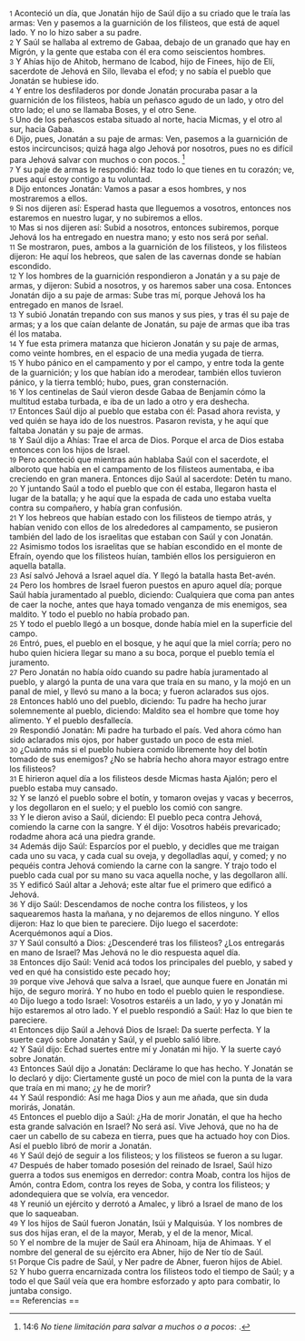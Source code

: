 {{anchor|1}} <small>1</small> Aconteció un día, que Jonatán hijo de Saúl dijo a su criado que le traía las armas: Ven y pasemos a la guarnición de los filisteos, que está de aquel lado. Y no lo hizo saber a su padre.<br>
{{anchor|2}} <small>2</small> Y Saúl se hallaba al extremo de Gabaa, debajo de un granado que hay en Migrón, y la gente que estaba con él era como seiscientos hombres.<br>
{{anchor|3}} <small>3</small> Y Ahías hijo de Ahitob, hermano de Icabod, hijo de Finees, hijo de Elí, sacerdote de Jehová en Silo, llevaba el efod; y no sabía el pueblo que Jonatán se hubiese ido.<br>
{{anchor|4}} <small>4</small> Y entre los desfiladeros por donde Jonatán procuraba pasar a la guarnición de los filisteos, había un peñasco agudo de un lado, y otro del otro lado; el uno se llamaba Boses, y el otro Sene.<br>
{{anchor|5}} <small>5</small> Uno de los peñascos estaba situado al norte, hacia Micmas, y el otro al sur, hacia Gabaa.<br>
{{anchor|6}} <small>6</small> Dijo, pues, Jonatán a su paje de armas: Ven, pasemos a la guarnición de estos incircuncisos; quizá haga algo Jehová por nosotros, pues no es difícil para Jehová salvar con muchos o con pocos. <ref>14:6 ''No tiene limitación para salvar a muchos o a pocos'': {{lib|LU|97|1|8}}.</ref><br>
{{anchor|7}} <small>7</small> Y su paje de armas le respondió: Haz todo lo que tienes en tu corazón; ve, pues aquí estoy contigo a tu voluntad.<br>
{{anchor|8}} <small>8</small> Dijo entonces Jonatán: Vamos a pasar a esos hombres, y nos mostraremos a ellos.<br>
{{anchor|9}} <small>9</small> Si nos dijeren así: Esperad hasta que lleguemos a vosotros, entonces nos estaremos en nuestro lugar, y no subiremos a ellos.<br>
{{anchor|10}} <small>10</small> Mas si nos dijeren así: Subid a nosotros, entonces subiremos, porque Jehová los ha entregado en nuestra mano; y esto nos será por señal.<br>
{{anchor|11}} <small>11</small> Se mostraron, pues, ambos a la guarnición de los filisteos, y los filisteos dijeron: He aquí los hebreos, que salen de las cavernas donde se habían escondido.<br>
{{anchor|12}} <small>12</small> Y los hombres de la guarnición respondieron a Jonatán y a su paje de armas, y dijeron: Subid a nosotros, y os haremos saber una cosa. Entonces Jonatán dijo a su paje de armas: Sube tras mí, porque Jehová los ha entregado en manos de Israel.<br>
{{anchor|13}} <small>13</small> Y subió Jonatán trepando con sus manos y sus pies, y tras él su paje de armas; y a los que caían delante de Jonatán, su paje de armas que iba tras él los mataba.<br>
{{anchor|14}} <small>14</small> Y fue esta primera matanza que hicieron Jonatán y su paje de armas, como veinte hombres, en el espacio de una media yugada de tierra.<br>
{{anchor|15}} <small>15</small> Y hubo pánico en el campamento y por el campo, y entre toda la gente de la guarnición; y los que habían ido a merodear, también ellos tuvieron pánico, y la tierra tembló; hubo, pues, gran consternación.<br>
{{anchor|16}} <small>16</small> Y los centinelas de Saúl vieron desde Gabaa de Benjamín cómo la multitud estaba turbada, e iba de un lado a otro y era deshecha.<br>
{{anchor|17}} <small>17</small> Entonces Saúl dijo al pueblo que estaba con él: Pasad ahora revista, y ved quién se haya ido de los nuestros. Pasaron revista, y he aquí que faltaba Jonatán y su paje de armas.<br>
{{anchor|18}} <small>18</small> Y Saúl dijo a Ahías: Trae el arca de Dios. Porque el arca de Dios estaba entonces con los hijos de Israel.<br>
{{anchor|19}} <small>19</small> Pero aconteció que mientras aún hablaba Saúl con el sacerdote, el alboroto que había en el campamento de los filisteos aumentaba, e iba creciendo en gran manera. Entonces dijo Saúl al sacerdote: Detén tu mano.<br>
{{anchor|20}} <small>20</small> Y juntando Saúl a todo el pueblo que con él estaba, llegaron hasta el lugar de la batalla; y he aquí que la espada de cada uno estaba vuelta contra su compañero, y había gran confusión.<br>
{{anchor|21}} <small>21</small> Y los hebreos que habían estado con los filisteos de tiempo atrás, y habían venido con ellos de los alrededores al campamento, se pusieron también del lado de los israelitas que estaban con Saúl y con Jonatán.<br>
{{anchor|22}} <small>22</small> Asimismo todos los israelitas que se habían escondido en el monte de Efraín, oyendo que los filisteos huían, también ellos los persiguieron en aquella batalla.<br>
{{anchor|23}} <small>23</small> Así salvó Jehová a Israel aquel día. Y llegó la batalla hasta Bet-avén.<br>
{{anchor|24}} <small>24</small> Pero los hombres de Israel fueron puestos en apuro aquel día; porque Saúl había juramentado al pueblo, diciendo: Cualquiera que coma pan antes de caer la noche, antes que haya tomado venganza de mis enemigos, sea maldito. Y todo el pueblo no había probado pan.<br>
{{anchor|25}} <small>25</small> Y todo el pueblo llegó a un bosque, donde había miel en la superficie del campo.<br>
{{anchor|26}} <small>26</small> Entró, pues, el pueblo en el bosque, y he aquí que la miel corría; pero no hubo quien hiciera llegar su mano a su boca, porque el pueblo temía el juramento.<br>
{{anchor|27}} <small>27</small> Pero Jonatán no había oído cuando su padre había juramentado al pueblo, y alargó la punta de una vara que traía en su mano, y la mojó en un panal de miel, y llevó su mano a la boca; y fueron aclarados sus ojos.<br>
{{anchor|28}} <small>28</small> Entonces habló uno del pueblo, diciendo: Tu padre ha hecho jurar solemnemente al pueblo, diciendo: Maldito sea el hombre que tome hoy alimento. Y el pueblo desfallecía.<br>
{{anchor|29}} <small>29</small> Respondió Jonatán: Mi padre ha turbado el país. Ved ahora cómo han sido aclarados mis ojos, por haber gustado un poco de esta miel.<br>
{{anchor|30}} <small>30</small> ¿Cuánto más si el pueblo hubiera comido libremente hoy del botín tomado de sus enemigos? ¿No se habría hecho ahora mayor estrago entre los filisteos?<br>
{{anchor|31}} <small>31</small> E hirieron aquel día a los filisteos desde Micmas hasta Ajalón; pero el pueblo estaba muy cansado.<br>
{{anchor|32}} <small>32</small> Y se lanzó el pueblo sobre el botín, y tomaron ovejas y vacas y becerros, y los degollaron en el suelo; y el pueblo los comió con sangre.<br>
{{anchor|33}} <small>33</small> Y le dieron aviso a Saúl, diciendo: El pueblo peca contra Jehová, comiendo la carne con la sangre. Y él dijo: Vosotros habéis prevaricado; rodadme ahora acá una piedra grande.<br>
{{anchor|34}} <small>34</small> Además dijo Saúl: Esparcíos por el pueblo, y decidles que me traigan cada uno su vaca, y cada cual su oveja, y degolladlas aquí, y comed; y no pequéis contra Jehová comiendo la carne con la sangre. Y trajo todo el pueblo cada cual por su mano su vaca aquella noche, y las degollaron allí.<br>
{{anchor|35}} <small>35</small> Y edificó Saúl altar a Jehová; este altar fue el primero que edificó a Jehová.<br>
{{anchor|36}} <small>36</small> Y dijo Saúl: Descendamos de noche contra los filisteos, y los saquearemos hasta la mañana, y no dejaremos de ellos ninguno. Y ellos dijeron: Haz lo que bien te pareciere. Dijo luego el sacerdote: Acerquémonos aquí a Dios.<br>
{{anchor|37}} <small>37</small> Y Saúl consultó a Dios: ¿Descenderé tras los filisteos? ¿Los entregarás en mano de Israel? Mas Jehová no le dio respuesta aquel día.<br>
{{anchor|38}} <small>38</small> Entonces dijo Saúl: Venid acá todos los principales del pueblo, y sabed y ved en qué ha consistido este pecado hoy;<br>
{{anchor|39}} <small>39</small> porque vive Jehová que salva a Israel, que aunque fuere en Jonatán mi hijo, de seguro morirá. Y no hubo en todo el pueblo quien le respondiese.<br>
{{anchor|40}} <small>40</small> Dijo luego a todo Israel: Vosotros estaréis a un lado, y yo y Jonatán mi hijo estaremos al otro lado. Y el pueblo respondió a Saúl: Haz lo que bien te pareciere.<br>
{{anchor|41}} <small>41</small> Entonces dijo Saúl a Jehová Dios de Israel: Da suerte perfecta. Y la suerte cayó sobre Jonatán y Saúl, y el pueblo salió libre.<br>
{{anchor|42}} <small>42</small> Y Saúl dijo: Echad suertes entre mí y Jonatán mi hijo. Y la suerte cayó sobre Jonatán.<br>
{{anchor|43}} <small>43</small> Entonces Saúl dijo a Jonatán: Declárame lo que has hecho. Y Jonatán se lo declaró y dijo: Ciertamente gusté un poco de miel con la punta de la vara que traía en mi mano; ¿y he de morir?<br>
{{anchor|44}} <small>44</small> Y Saúl respondió: Así me haga Dios y aun me añada, que sin duda morirás, Jonatán.<br>
{{anchor|45}} <small>45</small> Entonces el pueblo dijo a Saúl: ¿Ha de morir Jonatán, el que ha hecho esta grande salvación en Israel? No será así. Vive Jehová, que no ha de caer un cabello de su cabeza en tierra, pues que ha actuado hoy con Dios. Así el pueblo libró de morir a Jonatán.<br>
{{anchor|46}} <small>46</small> Y Saúl dejó de seguir a los filisteos; y los filisteos se fueron a su lugar.<br>
{{anchor|47}} <small>47</small> Después de haber tomado posesión del reinado de Israel, Saúl hizo guerra a todos sus enemigos en derredor: contra Moab, contra los hijos de Amón, contra Edom, contra los reyes de Soba, y contra los filisteos; y adondequiera que se volvía, era vencedor.<br>
{{anchor|48}} <small>48</small> Y reunió un ejército y derrotó a Amalec, y libró a Israel de mano de los que lo saqueaban.<br>
{{anchor|49}} <small>49</small> Y los hijos de Saúl fueron Jonatán, Isúi y Malquisúa. Y los nombres de sus dos hijas eran, el de la mayor, Merab, y el de la menor, Mical.<br>
{{anchor|50}} <small>50</small> Y el nombre de la mujer de Saúl era Ahinoam, hija de Ahimaas. Y el nombre del general de su ejército era Abner, hijo de Ner tío de Saúl.<br>
{{anchor|51}} <small>51</small> Porque Cis padre de Saúl, y Ner padre de Abner, fueron hijos de Abiel.<br>
{{anchor|52}} <small>52</small> Y hubo guerra encarnizada contra los filisteos todo el tiempo de Saúl; y a todo el que Saúl veía que era hombre esforzado y apto para combatir, lo juntaba consigo.<br>
== Referencias ==

<references />
